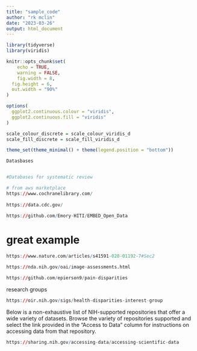 ```yaml
---
title: "sample_code"
author: "rk mclin"
date: "2023-03-26"
output: html_document
---
```


```r
library(tidyverse)
library(viridis)

knitr::opts_chunk$set(
	echo = TRUE,
	warning = FALSE,
	fig.width = 8, 
  fig.height = 6,
  out.width = "90%"
)

options(
  ggplot2.continuous.colour = "viridis",
  ggplot2.continuous.fill = "viridis"
)

scale_colour_discrete = scale_colour_viridis_d
scale_fill_discrete = scale_fill_viridis_d

theme_set(theme_minimal() + theme(legend.position = "bottom"))
```


```r
Datasbases


#Databases for systematic review

# from aws marketplace
https://www.cochranelibrary.com/
  
https://data.cdc.gov/
  
https://github.com/Emory-HITI/EMBED_Open_Data


```


# great example
```r
https://www.nature.com/articles/s41591-020-01192-7#Sec2

https://nda.nih.gov/oai/image-assessments.html

https://github.com/epierson9/pain-disparities


```

research groups
```r
https://oir.nih.gov/sigs/health-disparities-interest-group
```


Below is a non-exhaustive list of NIH-supported repositories that offer a wide variety of datasets. Browse the variety of repositories supported and select the link provided in the “Access to Data” column for instructions on accessing data from that repository.

```r
https://sharing.nih.gov/accessing-data/accessing-scientific-data

```

